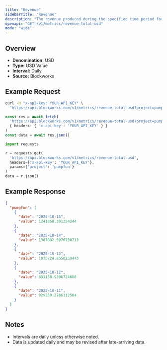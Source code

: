 ```yaml
---
title: "Revenue"
sidebarTitle: "Revenue"
description: "The revenue produced during the specified time period for given project."
openapi: "GET /v1/metrics/revenue-total-usd"
mode: "wide"
---
```


## Overview

- **Denomination:** USD
- **Type:** USD Value
- **Interval:** Daily
- **Source:** Blockworks

## Example Request

<CodeGroup>

```bash cURL
curl -H "x-api-key: YOUR_API_KEY" \
  "https://api.blockworks.com/v1/metrics/revenue-total-usd?project=pumpfun"
```

```typescript TypeScript
const res = await fetch(
  'https://api.blockworks.com/v1/metrics/revenue-total-usd?project=pumpfun',
  { headers: { 'x-api-key': 'YOUR_API_KEY' } }
)
const data = await res.json()
```

```python Python
import requests

r = requests.get(
  'https://api.blockworks.com/v1/metrics/revenue-total-usd',
  headers={'x-api-key': 'YOUR_API_KEY'},
  params={'project': 'pumpfun'}
)
data = r.json()
```

</CodeGroup>

## Example Response

```json
{
  "pumpfun": [
    {
      "date": "2025-10-15",
      "value": 1241858.391254244
    },
    {
      "date": "2025-10-14",
      "value": 1387882.5976750713
    },
    {
      "date": "2025-10-13",
      "value": 1075724.8550239443
    },
    {
      "date": "2025-10-12",
      "value": 831158.9396724608
    },
    {
      "date": "2025-10-11",
      "value": 929259.2786112584
    }
  ]
}
```

## Notes
- Intervals are daily unless otherwise noted.
- Data is updated daily and may be revised after late-arriving data.